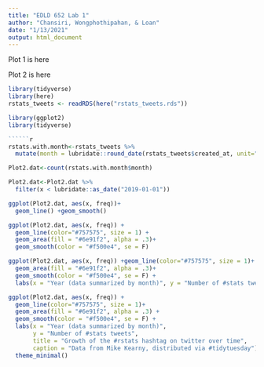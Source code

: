 ```yaml
---
title: "EDLD 652 Lab 1"
author: "Chansiri, Wongphothipahan, & Loan"
date: "1/13/2021"
output: html_document
---
```


Plot 1 is here


Plot 2 is here

```r
library(tidyverse)
library(here)
rstats_tweets <- readRDS(here("rstats_tweets.rds"))
```

```r
library(ggplot2)
library(tidyverse)

``````r
rstats.with.month<-rstats_tweets %>% 
  mutate(month = lubridate::round_date(rstats_tweets$created_at, unit="month"))
```

```r
Plot2.dat<-count(rstats.with.month$month)
```

```r
Plot2.dat<-Plot2.dat %>% 
  filter(x < lubridate::as_date("2019-01-01"))
```


```r
ggplot(Plot2.dat, aes(x, freq))+ 
  geom_line() +geom_smooth()
```

```r
ggplot(Plot2.dat, aes(x, freq)) + 
  geom_line(color="#757575", size = 1) + 
  geom_area(fill = "#6e91f2", alpha = .3)+ 
  geom_smooth(color = "#f500e4", se = F)
```

```r
ggplot(Plot2.dat, aes(x, freq)) +geom_line(color="#757575", size = 1)+
  geom_area(fill = "#6e91f2", alpha = .3)+
  geom_smooth(color = "#f500e4", se = F) + 
  labs(x = "Year (data summarized by month)", y = "Number of #stats tweets", title = "Growth of the #rstats hashtag on twitter over time", caption = "Data from Mike Kearny, distributed via #tidytuesday")
```

```r
ggplot(Plot2.dat, aes(x, freq)) +
  geom_line(color="#757575", size = 1)+
  geom_area(fill = "#6e91f2", alpha = .3) + 
  geom_smooth(color = "#f500e4", se = F) + 
  labs(x = "Year (data summarized by month)", 
       y = "Number of #stats tweets", 
       title = "Growth of the #rstats hashtag on twitter over time", 
       caption = "Data from Mike Kearny, distributed via #tidytuesday") + 
  theme_minimal()
```





